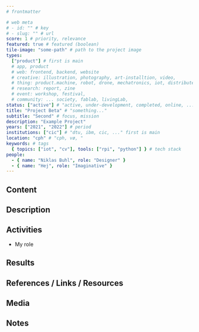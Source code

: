 ```yaml
---
# frontmatter

# web meta
# - id: "" # key
# - slug: "" # url
score: 1 # priority, relevance
featured: true # featured (boolean)
tile-image: "some-path" # path to the project image
types:
  ["product"] # first is main
  # app, product
  # web: frontend, backend, website
  # creative: illustration, photography, art-installtion, video,
  # thing: product.machine, robot, drone, mechatronics, iot, distributed system, maker
  # research: report, zine
  # event: workshop, festival,
  # community: ... society, fablab, livingLab,
status: ["active"] # "active, under-development, completed, online, ..."
title: "Project Beta" # "something..."
subtitle: "Second" # focus, mission
description: "Example Project"
years: ["2021", "2022"] # period
institutions: ["cic"] # "dtu, ibm, cic, ..." first is main
location: "cph" # "cph, vø, "
keywords: # tags
  { topics: ["iot", "cv"], tools: ["rpi", "python"] } # tech stack
people:
  - { name: "Niklas Buhl", role: "Designer" }
  - { name: "Hej", role: "Imaginative" }
---
```


<!-- # Title -->

## Content

## Description

## Activities

- My role

## Results

<!-- Mentionable -->

## References / Links / Resources

## Media

## Notes

<!-- Tags -->

<!-- ## Tools -->
<!-- ## Topics -->
<!-- ## Types -->
